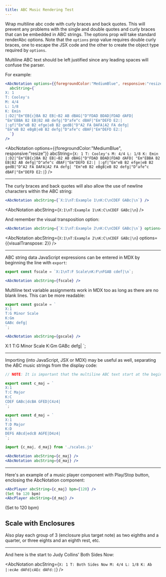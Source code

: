 ```yaml
---
title: ABC Music Rendering Test
---
```



Wrap multiline abc code with curly braces and back quotes.  This will prevent
any problems with the single and double quotes and curly braces that can be
embedded in ABC strings.  The options prop will take standard renderAbc options.
Note that the `options` prop value requires double curly braces, one to escape
the JSX code and the other to create the object type required by `options`.

Multiline ABC text should be left justified since any leading spaces will
confuse the parser.

For example:

```jsx
<AbcNotation options={{foregroundColor:"MediumBlue", responsive:"resize"}}
  abcString={`
X: 1
T: Cooley's
M: 4/4
L: 1/8
K: Emin
|:D2|"Em"EB{c}BA B2 EB|~B2 AB dBAG|"D"FDAD BDAD|FDAD dAFD|
"Em"EBBA B2 EB|B2 AB defg|"D"afe^c dBAF|"Em"DEFD E2:|
|:gf|"Em"eB B2 efge|eB B2 gedB|"D"A2 FA DAFA|A2 FA defg|
"Em"eB B2 eBgB|eB B2 defg|"D"afe^c dBAF|"Em"DEFD E2:|
  `}
/>
```

<AbcNotation options={{foregroundColor:"MediumBlue", responsive:"resize"}}
  abcString={`
X: 1
T: Cooley's
M: 4/4
L: 1/8
K: Emin
|:D2|"Em"EB{c}BA B2 EB|~B2 AB dBAG|"D"FDAD BDAD|FDAD dAFD|
"Em"EBBA B2 EB|B2 AB defg|"D"afe^c dBAF|"Em"DEFD E2:|
|:gf|"Em"eB B2 efge|eB B2 gedB|"D"A2 FA DAFA|A2 FA defg|
"Em"eB B2 eBgB|eB B2 defg|"D"afe^c dBAF|"Em"DEFD E2:|
  `}
/>

---

The curly braces and back quotes will also allow the use of newline characters within the ABC string:
```jsx
<AbcNotation abcString={`X:1\nT:Example 1\nK:C\nCDEF GABc|\n`} />
```
<AbcNotation abcString={`X:1\nT:Example 1\nK:C\nCDEF GABc|\n`} />

And remember the visual transposition option:
```jsx
<AbcNotation abcString={`X:1\nT:Example 2\nK:C\nCDEF GABc|\n`} options={{visualTranspose: 2}} />
```
<AbcNotation abcString={`X:1\nT:Example 2\nK:C\nCDEF GABc|\n`} options={{visualTranspose: 2}} />

---

ABC string data JavaScript expressions can be entered in MDX by beginning the line with `export`:

```jsx
export const fscale = `X:1\nT:F Scale\nK:F\nFGAB cdef|\n`;

<AbcNotation abcString={fscale} />
```


<AbcNotation abcString={fscale} />

Multiline text variable assignments work in MDX too as long as there are no blank lines.  This can be more readable:

```jsx
export const gscale = `
X:1
T:G Minor Scale
K:Gm
GABc defg|
`;

<AbcNotation abcString={gscale} />
```

X:1
T:G Minor Scale
K:Gm
GABc defg|
`;

<AbcNotation abcString={gscale} />

---

Importing (into JavaScript, JSX or MDX) may be useful as well, separating the ABC music strings from the display code:

```js title="scales.js"
// NOTE: It is important that the multiline ABC text start at the beginning of each line.

export const c_maj = `
X:1
T:C Major
K:C
CDEF GABc|dcBA GFED|C4z4|
`;

export const d_maj = `
X:1
T:D Major
K:D
DEFG ABcd|edcB AGFE|D4z4|
`;
```

```jsx
import {c_maj, d_maj} from './scales.js'

<AbcNotation abcString={c_maj} />
<AbcNotation abcString={d_maj} />
```


<AbcNotation abcString={c_maj} />
<AbcNotation abcString={d_maj} />

---

Here's an example of a music player component with Play/Stop button, enclosing the AbcNotation component:

```jsx
<AbcPlayer abcString={c_maj} bpm={120} />
(Set to 120 bpm)
<AbcPlayer abcString={d_maj} />
```

<AbcPlayer abcString={c_maj} bpm={120} />
(Set to 120 bpm)
<AbcPlayer abcString={d_maj} />

## Scale with Enclosures

<AbcPlayer abcString={c_maj_encl} bpm={90}/>

Also play each group of 3 (enclosure plus target note) as two eighths and a quarter, or three eights and an eighth rest, etc.

---

And here is the start to Judy Collins' Both Sides Now:

<AbcNotation abcString={`
X: 1
T: Both Sides Now
M: 4/4
L: 1/8
K: Ab
|:ecAe dAFd|cAEc dAFd:|
`}
/>
